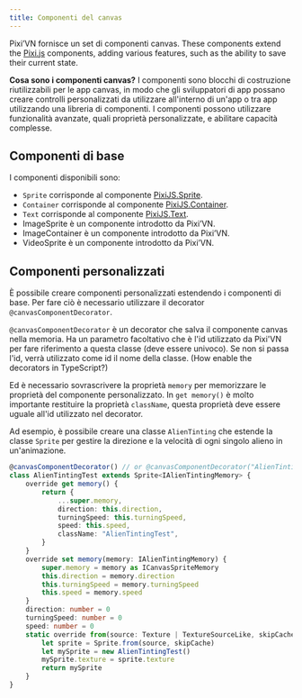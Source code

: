```yaml
---
title: Componenti del canvas
---
```


Pixi’VN fornisce un set di componenti canvas. These components extend the [Pixi.js](https://pixijs.com/) components, adding various features, such as the ability to save their current state.

**Cosa sono i componenti canvas?** I componenti sono blocchi di costruzione riutilizzabili per le app canvas, in modo che gli sviluppatori di app possano creare controlli personalizzati da utilizzare all'interno di un'app o tra app utilizzando una libreria di componenti. I componenti possono utilizzare funzionalità avanzate, quali proprietà personalizzate, e abilitare capacità complesse.

## Componenti di base

I componenti disponibili sono:

- `Sprite` corrisponde al componente [PixiJS.Sprite](https://pixijs.com/8.x/guides/components/sprites).
- `Container` corrisponde al componente [PixiJS.Container](https://pixijs.com/8.x/guides/components/containers).
- `Text` corrisponde al componente [PixiJS.Text](https://pixijs.com/8.x/guides/components/text).
- <DynamicLink href="/start/canvas-images">ImageSprite</DynamicLink> è un componente introdotto da Pixi’VN.
- <DynamicLink href="/start/canvas-image-container">ImageContainer</DynamicLink> è un componente introdotto da Pixi’VN.
- <DynamicLink href="/start/canvas-videos">VideoSprite</DynamicLink> è un componente introdotto da Pixi’VN.

## Componenti personalizzati

È possibile creare componenti personalizzati estendendo i componenti di base. Per fare ciò è necessario utilizzare il decorator `@canvasComponentDecorator`.

`@canvasComponentDecorator` è un decorator che salva il componente canvas nella memoria. Ha un parametro facoltativo che è l'id utilizzato da Pixi'VN per fare riferimento a questa classe (deve essere univoco). Se non si passa l'id, verrà utilizzato come id il nome della classe. (<DynamicLink href="/other-topics/faq#how-enable-the-decorators-in-typescript">How enable the decorators in TypeScript?</DynamicLink>)

Ed è necessario sovrascrivere la proprietà `memory` per memorizzare le proprietà del componente personalizzato.
In `get memory()` è molto importante restituire la proprietà `className`, questa proprietà deve essere uguale all'id utilizzato nel decorator.

Ad esempio, è possibile creare una classe `AlienTinting` che estende la classe `Sprite` per gestire la direzione e la velocità di ogni singolo alieno in un'animazione.

```typescript title="canvas/components/AlienTinting.ts"
@canvasComponentDecorator() // or @canvasComponentDecorator("AlienTintingTest")
class AlienTintingTest extends Sprite<IAlienTintingMemory> {
    override get memory() {
        return {
            ...super.memory,
            direction: this.direction,
            turningSpeed: this.turningSpeed,
            speed: this.speed,
            className: "AlienTintingTest",
        }
    }
    override set memory(memory: IAlienTintingMemory) {
        super.memory = memory as ICanvasSpriteMemory
        this.direction = memory.direction
        this.turningSpeed = memory.turningSpeed
        this.speed = memory.speed
    }
    direction: number = 0
    turningSpeed: number = 0
    speed: number = 0
    static override from(source: Texture | TextureSourceLike, skipCache?: boolean) {
        let sprite = Sprite.from(source, skipCache)
        let mySprite = new AlienTintingTest()
        mySprite.texture = sprite.texture
        return mySprite
    }
}
```
